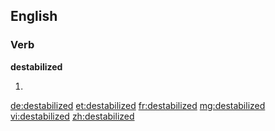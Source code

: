 ==English==

===Verb===
'''destabilized'''

# {{past of|[[destabilize]]}}

[[de:destabilized]]
[[et:destabilized]]
[[fr:destabilized]]
[[mg:destabilized]]
[[vi:destabilized]]
[[zh:destabilized]]